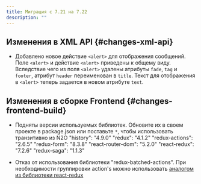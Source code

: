 ```yaml
---
title: Миграция с 7.21 на 7.22
description: ""
---
```


## Изменения в XML API {#changes-xml-api}

- Добавлено новое действие `<alert>` для отображения сообщений. Поле `<alert>` и действие `<alert>` приведены к общему виду.
Вследствие чего из поля `<alert>` удалены атрибуты `fade`, `tag` и `footer`, атрибут `header` переименован в `title`. Текст для
отображения в `<alert>` теперь задается в новом атрибуте `text`.

## Изменения в сборке Frontend {#changes-frontend-build}

- Подняты версии используемых библиотек. Обновите их в своем проекте в package.json или поставьте `*`, чтобы использовать транзитивно из N2O
    "history": "4.9.0"
    "redux": "4.1.2"
    "redux-actions": "2.6.5"
    "redux-form": "8.3.8"
    "react-router-dom": "5.2.0"
    "react-redux": "7.2.6"
    "redux-saga": "1.1.3"

- Отказ от использования библиотеки "redux-batched-actions". При необходимости группировки action's можно использовать [аналогом из библиотеки react-redux](https://react-redux.js.org/api/batch)
